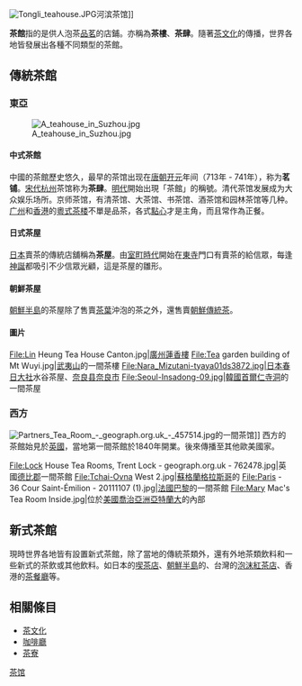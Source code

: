 {{Otheruses|subject='''茶馆'''这种供人喝茶的店铺|other=作家[[老舍|老舍]]的话剧《[[茶馆_(话剧)|茶馆]]》及衍生的影视剧|茶馆 (消歧义)}}

[[File:Tongli_teahouse.JPG|thumb]]河滨茶馆]]

'''茶館'''指的是供人泡茶[[飲茶|品茗]]的店鋪。亦稱為'''茶樓'''、'''茶肆'''。隨著[[茶文化|茶文化]]的傳播，世界各地皆發展出各種不同類型的茶館。
==傳統茶館==
===東亞===
[[File:A_teahouse_in_Suzhou.jpg|thumb]]
====中式茶館====
{{main|中式茶館}}
中國的茶館歷史悠久，最早的茶馆出现在[[唐朝|唐朝]][[开元|开元]]年间（713年 - 741年），称为'''茗铺'''。[[宋代|宋代]][[杭州|杭州]]茶馆称为'''茶肆'''。[[明代|明代]]開始出現「茶館」的稱號。清代茶馆发展成为大众娱乐场所。京师茶馆，有清茶馆、大茶馆、书茶馆、酒茶馆和园林茶馆等几种。[[广州|广州]]和[[香港|香港]]的[[粵式茶楼|粵式茶楼]]不單是品茶，各式[[點心|點心]]才是主角，而且常作為正餐。

====日式茶屋====
{{main|日式茶屋}}
[[日本|日本]]賣茶的傳統店舖稱為'''茶屋'''。由[[室町時代|室町時代]]開始在[[東寺|東寺]]門口有賣茶的給信眾，每逢[[神誕|神誕]]都吸引不少信眾光顧，這是茶屋的雛形。
====朝鮮茶屋====
[[朝鮮半島|朝鮮半島]]的茶屋除了售賣[[茶葉|茶葉]]沖泡的茶之外，還售賣[[朝鮮傳統茶|朝鮮傳統茶]]。

====圖片====

<gallery>
File:Lin Heung Tea House Canton.jpg|[[廣州|廣州]][[蓮香樓|蓮香樓]]
File:Tea garden building of Mt Wuyi.jpg|[[武夷山|武夷山]]的一間茶樓
File:Nara_Mizutani-tyaya01ds3872.jpg|日本[[春日大社|春日大社]]水谷茶屋、[[奈良县|奈良县]][[奈良市|奈良市]]
File:Seoul-Insadong-09.jpg|[[韓國|韓國]][[首爾|首爾]][[仁寺洞|仁寺洞]]的一間茶屋
</gallery>
===西方===
[[File:Partners_Tea_Room_-_geograph.org.uk_-_457514.jpg|thumb]]的一間茶馆]]
西方的茶館始見於[[英國|英國]]，當地第一間茶館於1840年開業。後來傳播至其他歐美國家。
<gallery>
File:Lock House Tea Rooms, Trent Lock - geograph.org.uk - 762478.jpg|英國[[德比郡|德比郡]]一間茶館
File:Tchai-Ovna West 2.jpg|[[蘇格蘭|蘇格蘭]][[格拉斯哥|格拉斯哥]]的{{link-en|奇妙茶室|Tchai-Ovna}}
File:Paris - 36 Cour Saint-Émilion - 20111107 (1).jpg|[[法國|法國]][[巴黎|巴黎]]的一間茶館
File:Mary Mac's Tea Room Inside.jpg|位於[[美國|美國]][[喬治亞洲|喬治亞洲]][[亞特蘭大|亞特蘭大]]的{{link-en|瑪莉麥克茶室|Mary Mac's Tea Room}}內部
</gallery>
==新式茶館==
現時世界各地皆有設置新式茶館，除了當地的傳統茶類外，還有外地茶類飲料和一些新式的茶飲或其他飲料。如日本的[[喫茶店|喫茶店]]、[[朝鮮半島|朝鮮半島]]的{{link-ko|茶房 (店舖)|다방|茶房}}、台灣的[[泡沫紅茶|泡沫紅茶店]]、香港的[[茶餐廳|茶餐廳]]等。
==相關條目==
* [[茶文化|茶文化]]
* [[咖啡廳|咖啡廳]]
* [[茶寮|茶寮]]
{{茶}}
[[Category:茶馆|]]